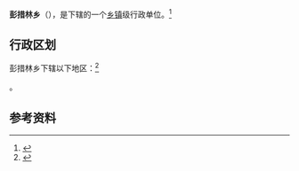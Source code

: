 {{中国乡级行政区|54/23/26/202/000}}

'''彭措林乡'''（{{bo|z=ཕུན་ཚོགས་གླིང་}}），是{{PRC admin/fullname|54/23/26/202/000|3}}下辖的一个[[乡镇|乡镇]]级行政单位。<ref>{{PRC admin/ref sgc|{{PRC admin/parent|54/23/26/202/000}}}}</ref>

== 行政区划 ==

彭措林乡下辖以下地区：<ref>{{PRC admin/ref sgc|54/23/26/202/000}}</ref>

{{PRC admin/children|54/23/26/202/000}}。

== 参考资料 ==

{{reflist}}

{{行政区划小作品}}
{{PRC admin/navcat|54/23/26/202/000}}